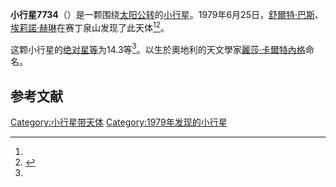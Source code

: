 {{Infobox planet
| bgcolour = #FFFFC0
| name = 7734 Kaltenegger
| symbol = 
| image = 
| caption = 
| discovery = yes
| discovery_ref = 
| discoverer = [[舒爾特·巴斯|舒爾特·巴斯]]、[[埃莉諾·赫琳|埃莉諾·赫琳]]
| discovery_site = [[赛丁泉山|赛丁泉山]] 
| discovered = 1979年6月25日
| designations = yes
| mp_name = 
| named_after = 
| alt_names = 1979 MZ6/ 1972 TJ6
| mp_category = [[主带小行星|主带小行星]]
| orbit_ref = <ref name="a">[http://ssd.jpl.nasa.gov/sbdb.cgi?sstr=7734 7734 Kaltenegger] {{Wayback|url=http://ssd.jpl.nasa.gov/sbdb.cgi?sstr=7734 |date=20140828211318 }}，小行星數據庫瀏覽器（JPL Small-Body Database Browser）－[[美国国家航空航天局|美国国家航空航天局]]喷气推进实验室</ref>
| epoch = 2456400.5 (2013年4月18日更新)
| aphelion = {{convert|2.8756756|AU|km|3|abbr=on|lk=out}}
| perihelion = {{convert|1.8622698|AU|km|3|abbr=on}}
| semimajor = {{convert|2.3689727|AU|km|3|abbr=on}}
| eccentricity = 0.2138914
| period = 1331.79846 [[日|日]]<br />3.65[[儒略年|儒略年]]
| avg_speed = 
| inclination = 3.87187
| asc_node = 248.73821
| mean_anomaly = 
| arg_peri = 101.31407
| satellites = 
| physical_characteristics = yes
| dimensions = 
| mass = 
| density = 
| surface_grav = 
| escape_velocity = 
| sidereal_day = 
| axial_tilt = 
| pole_ecliptic_lat = 
| pole_ecliptic_lon = 
| albedo = 
| temperatures= 
| temp_name1 = 
| mean_temp_1 = 
| max_temp_1 = 
| temp_name2 = 
| max_temp_2 = 
| spectral_type = 
| abs_magnitude = 14.3
}}

'''小行星7734'''（{{lang-en|7734 Kaltenegger}}）是一颗围绕[[太阳|太阳]][[公转|公转]]的[[小行星|小行星]]。1979年6月25日，[[舒爾特·巴斯|舒爾特·巴斯]]、[[埃莉諾·赫琳|埃莉諾·赫琳]]在赛丁泉山发现了此天体<ref name="a" /><ref>{{cite news|title=小行星列表|url=http://cfa-www.harvard.edu/iau/lists/NumberedMPs.txt|accessdate=2013-07-08|newspaper=哈佛大学|archive-date=2008-05-17|archive-url=https://web.archive.org/web/20080517010638/http://cfa-www.harvard.edu/iau/lists/NumberedMPs.txt|dead-url=no}}</ref>。

这颗小行星的[[绝对星等|绝对星等]]为14.3等<ref name="a" />。以生於奧地利的天文學家[[麗莎·卡爾特內格|麗莎·卡爾特內格]]命名。

==参考文献==
{{reflist}}
{{Minor Planet Number|[[小行星7733|小行星7733]]|[[小行星7735|小行星7735]]}}

{{小天体}}

[[Category:小行星带天体|Category:小行星带天体]]
[[Category:1979年发现的小行星|Category:1979年发现的小行星]]

{{asteroid-stub}}